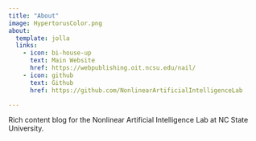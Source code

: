 ```yaml
---
title: "About"
image: HypertorusColor.png
about:
  template: jolla
  links:
    - icon: bi-house-up
      text: Main Website
      href: https://webpublishing.oit.ncsu.edu/nail/
    - icon: github
      text: Github
      href: https://github.com/NonlinearArtificialIntelligenceLab

---
```


Rich content blog for the Nonlinear Artificial Intelligence Lab at NC State University.
